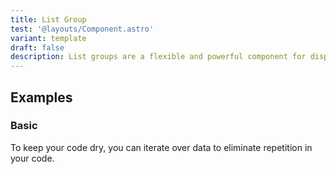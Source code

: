 ```yaml
---
title: List Group
test: '@layouts/Component.astro'
variant: template
draft: false
description: List groups are a flexible and powerful component for displaying a series of content. Modify and extend them to support just about any content within.
---
```


## Examples

### Basic

To keep your code dry, you can iterate over data to eliminate repetition in your code.

<Example  component="ListGroup" variant="Basic" />

